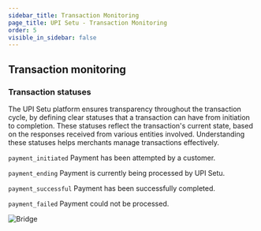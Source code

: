 ```yaml
---
sidebar_title: Transaction Monitoring
page_title: UPI Setu - Transaction Monitoring
order: 5
visible_in_sidebar: false
---
```


## Transaction monitoring

### Transaction statuses

The UPI Setu platform ensures transparency throughout the transaction cycle, by defining clear statuses that a transaction can have from initiation to completion. These statuses reflect the transaction's current state, based on the responses received from various entities involved. Understanding these statuses helps merchants manage transactions effectively.

`payment_initiated`&nbsp;Payment has been attempted by a customer.

`payment_ending`&nbsp;Payment is currently being processed by UPI Setu.

`payment_successful`&nbsp;Payment has been successfully completed.

`payment_failed`&nbsp;Payment could not be processed.

<img
  src="https://storage.googleapis.com/strapi-assets/latest/transaction-statuses/transaction-statuses.png"
  alt="Bridge"
/>
